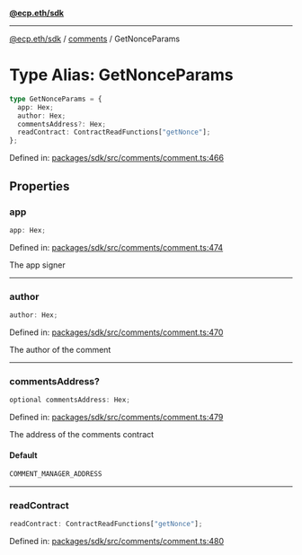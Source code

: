 [**@ecp.eth/sdk**](../../index.mdx)

***

[@ecp.eth/sdk](/sdk-reference/index.mdx) / [comments](/sdk-reference/comments/index.mdx) / GetNonceParams

# Type Alias: GetNonceParams

```ts
type GetNonceParams = {
  app: Hex;
  author: Hex;
  commentsAddress?: Hex;
  readContract: ContractReadFunctions["getNonce"];
};
```

Defined in: [packages/sdk/src/comments/comment.ts:466](https://github.com/ecp-eth/comments-monorepo/blob/main/packages/sdk/src/comments/comment.ts#L466)

## Properties

### app

```ts
app: Hex;
```

Defined in: [packages/sdk/src/comments/comment.ts:474](https://github.com/ecp-eth/comments-monorepo/blob/main/packages/sdk/src/comments/comment.ts#L474)

The app signer

***

### author

```ts
author: Hex;
```

Defined in: [packages/sdk/src/comments/comment.ts:470](https://github.com/ecp-eth/comments-monorepo/blob/main/packages/sdk/src/comments/comment.ts#L470)

The author of the comment

***

### commentsAddress?

```ts
optional commentsAddress: Hex;
```

Defined in: [packages/sdk/src/comments/comment.ts:479](https://github.com/ecp-eth/comments-monorepo/blob/main/packages/sdk/src/comments/comment.ts#L479)

The address of the comments contract

#### Default

```ts
COMMENT_MANAGER_ADDRESS
```

***

### readContract

```ts
readContract: ContractReadFunctions["getNonce"];
```

Defined in: [packages/sdk/src/comments/comment.ts:480](https://github.com/ecp-eth/comments-monorepo/blob/main/packages/sdk/src/comments/comment.ts#L480)
